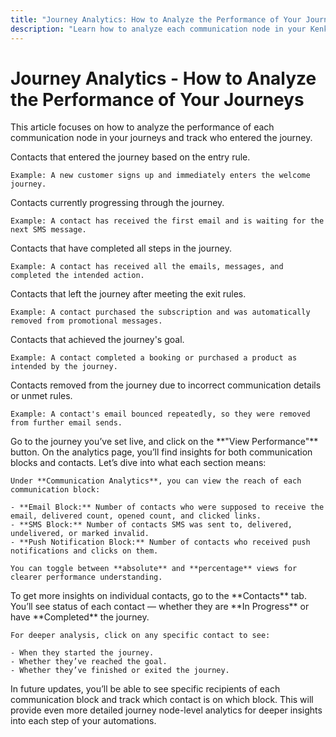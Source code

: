 ```yaml
---
title: "Journey Analytics: How to Analyze the Performance of Your Journeys"
description: "Learn how to analyze each communication node in your Kenko journeys and track who entered the journey for better insights."
---
```



# Journey Analytics - How to Analyze the Performance of Your Journeys

This article focuses on how to analyze the performance of each communication node in your journeys and track who entered the journey.

<AccordionGroup>
  <Accordion title="Started" icon="play">
    Contacts that entered the journey based on the entry rule.

    Example: A new customer signs up and immediately enters the welcome journey.
  </Accordion>
  <Accordion title="In Progress" icon="arrow-down-up-across-line">
    Contacts currently progressing through the journey.

    Example: A contact has received the first email and is waiting for the next SMS message.
  </Accordion>
  <Accordion title="Finished" icon="check">
    Contacts that have completed all steps in the journey.

    Example: A contact has received all the emails, messages, and completed the intended action.
  </Accordion>
  <Accordion title="Exited" icon="inbox-out">
    Contacts that left the journey after meeting the exit rules.

    Example: A contact purchased the subscription and was automatically removed from promotional messages.
  </Accordion>
  <Accordion title="Goal Reached" icon="circle-check">
    Contacts that achieved the journey's goal.

    Example: A contact completed a booking or purchased a product as intended by the journey.
  </Accordion>
  <Accordion title="Disengaged" icon="x">
    Contacts removed from the journey due to incorrect communication details or unmet rules.

    Example: A contact's email bounced repeatedly, so they were removed from further email sends.
  </Accordion>
</AccordionGroup>

<Steps>
  <Step title="View the Performance">
    Go to the journey you’ve set live, and click on the **"View Performance"** button.
  </Step>
  <Step title="Explore the Analytics">
    On the analytics page, you’ll find insights for both communication blocks and contacts. Let’s dive into what each section means:

    Under **Communication Analytics**, you can view the reach of each communication block:

    - **Email Block:** Number of contacts who were supposed to receive the email, delivered count, opened count, and clicked links.
    - **SMS Block:** Number of contacts SMS was sent to, delivered, undelivered, or marked invalid.
    - **Push Notification Block:** Number of contacts who received push notifications and clicks on them.

    You can toggle between **absolute** and **percentage** views for clearer performance understanding.
  </Step>
  <Step title="Analyze Contacts">
    To get more insights on individual contacts, go to the **Contacts** tab. You’ll see status of each contact — whether they are **In Progress** or have **Completed** the journey.

    For deeper analysis, click on any specific contact to see:

    - When they started the journey.
    - Whether they’ve reached the goal.
    - Whether they’ve finished or exited the journey.
  </Step>
</Steps>

<info>
  In future updates, you’ll be able to see specific recipients of each communication block and track which contact is on which block. This will provide even more detailed journey node-level analytics for deeper insights into each step of your automations.
</info>